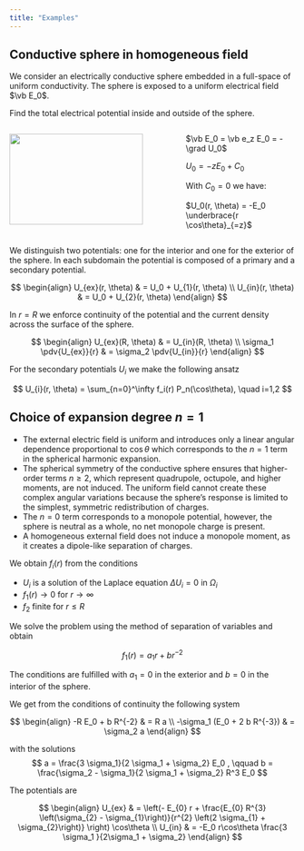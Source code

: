 ```yaml
---
title: "Examples"
---
```

## Conductive sphere in homogeneous field

We consider an electrically conductive sphere embedded in a full-space of uniform conductivity.
The sphere is exposed to a uniform electrical field $\vb E_0$.

Find the total electrical potential inside and outside of the sphere.

:::: {.columns}

::: {.column width="60%"}

![](images/RWA-cylinder-in-field.excalidraw.svg){width=90%}

:::

::: {.column width="40%"}

$\vb E_0 = \vb e_z E_0 = -\grad U_0$

$U_0 = -z E_0 + C_0$

With $C_0 = 0$ we have:

$U_0(r, \theta) = -E_0 \underbrace{r \cos\theta}_{=z}$

:::

::::

We distinguish two potentials: one for the interior and one for the exterior of the sphere.
In each subdomain the potential is composed of a primary and a secondary potential.


$$
\begin{align}
U_{ex}(r, \theta) & = U_0 + U_{1}(r, \theta) \\
U_{in}(r, \theta) & = U_0 + U_{2}(r, \theta)
\end{align}
$$

In $r=R$ we enforce continuity of the potential and the current density across the surface of the sphere.

$$
\begin{align}
U_{ex}(R, \theta) & = U_{in}(R, \theta) \\
\sigma_1 \pdv{U_{ex}}{r} & = \sigma_2 \pdv{U_{in}}{r}
\end{align}
$$

For the secondary potentials $U_i$ we make the following ansatz

$$
U_{i}(r, \theta) = \sum_{n=0}^\infty f_i(r) P_n(\cos\theta), \quad i=1,2
$$

## Choice of expansion degree $n=1$

- The external electric field is uniform and introduces only a linear angular dependence proportional to $\cos\theta$ which corresponds to the $n=1$ term in the spherical harmonic expansion.
- The spherical symmetry of the conductive sphere ensures that higher-order terms $n \geq 2$, which represent quadrupole, octupole, and higher moments, are not induced. The uniform field cannot create these complex angular variations because the sphere's response is limited to the simplest, symmetric redistribution of charges.
- The $n=0$ term corresponds to a monopole potential, however, the sphere is neutral as a whole, no net monopole charge is present.
- A homogeneous external field does not induce a monopole moment, as it creates a dipole-like separation of charges.


We obtain $f_i(r)$ from the conditions

- $U_i$ is a solution of the Laplace equation $\Delta U_i = 0$ in $\Omega_i$
- $f_1(r) \to 0$ for $r \to \infty$
- $f_2$ finite for $r \le R$

We solve the problem using the method of separation of variables and obtain

$$
f_1(r) = a_1 r + b r^{-2}
$$

The conditions are fulfilled with $a_1 = 0$ in the exterior and $b=0$ in the interior of the sphere.


We get from the conditions of continuity the following system

$$
\begin{align}
-R E_0 + b R^{-2} & = R a \\
-\sigma_1 (E_0 + 2 b R^{-3}) & = \sigma_2 a
\end{align}
$$

with the solutions
$$
a = \frac{3 \sigma_1}{2 \sigma_1 + \sigma_2} E_0 ,
\qquad b = \frac{\sigma_2 - \sigma_1}{2 \sigma_1 + \sigma_2} R^3 E_0
$$

The potentials are

$$
\begin{align}
U_{ex} & = \left(- E_{0} r + \frac{E_{0} R^{3} \left(\sigma_{2} - \sigma_{1}\right)}{r^{2} \left(2 \sigma_{1} + \sigma_{2}\right)} \right) \cos\theta \\
U_{in} & = -E_0 r\cos\theta \frac{3  \sigma_1 }{2\sigma_1 + \sigma_2} 
\end{align}
$$

